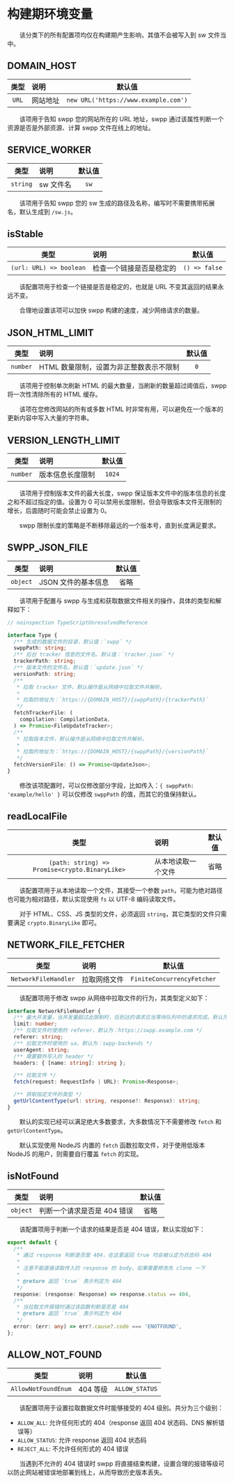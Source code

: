 # 构建期环境变量

&emsp;&emsp;该分类下的所有配置项均仅在构建期产生影响，其值不会被写入到 sw 文件当中。

## DOMAIN_HOST

| 类型  | 说明     |                默认值                |
| :---: | :------- | :----------------------------------: |
| `URL` | 网站地址 | `new URL('https://www.example.com')` |

&emsp;&emsp;该项用于告知 swpp 您的网站所在的 URL 地址，swpp 通过该属性判断一个资源是否是外部资源、计算 swpp 文件在线上的地址。

## SERVICE_WORKER

|   类型   | 说明      | 默认值 |
| :------: | :-------- | :----: |
| `string` | sw 文件名 |  `sw`  |

&emsp;&emsp;该项用于告知 swpp 您的 sw 生成的路径及名称，编写时不需要携带拓展名，默认生成到 `/sw.js`。

## isStable

|          类型           | 说明                     |    默认值     |
| :---------------------: | :----------------------- | :-----------: |
| `(url: URL) => boolean` | 检查一个链接是否是稳定的 | `() => false` |

&emsp;&emsp;该配置项用于检查一个链接是否是稳定的，也就是 URL 不变其返回的结果永远不变。

&emsp;&emsp;合理地设置该项可以加快 swpp 构建的速度，减少网络请求的数量。

## JSON_HTML_LIMIT

|   类型   | 说明                                    | 默认值 |
| :------: | :-------------------------------------- | :----: |
| `number` | HTML 数量限制，设置为非正整数表示不限制 |  `0`   |

&emsp;&emsp;该项用于控制单次刷新 HTML 的最大数量，当刷新的数量超过阈值后，swpp 将一次性清除所有的 HTML 缓存。

&emsp;&emsp;该项在您修改网站的所有或多数 HTML 时非常有用，可以避免在一个版本的更新内容中写入大量的字符串。

## VERSION_LENGTH_LIMIT

|   类型   | 说明             | 默认值 |
| :------: | :--------------- | :----: |
| `number` | 版本信息长度限制 | `1024` |

&emsp;&emsp;该项用于控制版本文件的最大长度，swpp 保证版本文件中的版本信息的长度之和不超过指定的值。设置为 0 可以禁用长度限制，但会导致版本文件无限制的增长，后面随时可能会禁止设置为 0。

&emsp;&emsp;swpp 限制长度的策略是不断移除最远的一个版本号，直到长度满足要求。

## SWPP_JSON_FILE

|   类型   | 说明                | 默认值 |
| :------: | :------------------ | :----: |
| `object` | JSON 文件的基本信息 |  省略  |

&emsp;&emsp;该项用于配置与 swpp 与生成和获取数据文件相关的操作，具体的类型和解释如下：

```typescript
// noinspection TypeScriptUnresolvedReference

interface Type {
  /** 生成的数据文件的目录，默认值：`swpp` */
  swppPath: string;
  /** 后台 tracker 信息的文件名，默认值：`tracker.json` */
  trackerPath: string;
  /** 版本文件的文件名，默认值：`update.json` */
  versionPath: string;
  /**
   * 拉取 tracker 文件，默认操作是从网络中拉取文件并解析。
   *
   * 拉取的地址为：`https://{DOMAIN_HOST}/{swppPath}/{trackerPath}`
   */
  fetchTrackerFile: (
    compilation: CompilationData,
  ) => Promise<FileUpdateTracker>;
  /**
   * 拉取版本文件，默认操作是从网络中拉取文件并解析。
   *
   * 拉取的地址为：`https://{DOMAIN_HOST}/{swppPath}/{versionPath}`
   */
  fetchVersionFile: () => Promise<UpdateJson>;
}
```

&emsp;&emsp;修改该项配置时，可以仅修改部分字段，比如传入：`{ swppPath: 'example/hello' }` 可以仅修改 `swppPath` 的值，而其它的值保持默认。

## readLocalFile

|                      类型                      | 说明               | 默认值 |
| :--------------------------------------------: | :----------------- | :----: |
| `(path: string) => Promise<crypto.BinaryLike>` | 从本地读取一个文件 |  省略  |

&emsp;&emsp;该配置项用于从本地读取一个文件，其接受一个参数 `path`，可能为绝对路径也可能为相对路径，默认实现使用 `fs` 以 UTF-8 编码读取文件。

&emsp;&emsp;对于 HTML、CSS、JS 类型的文件，必须返回 `string`，其它类型的文件只需要满足 `crypto.BinaryLike` 即可。

## NETWORK_FILE_FETCHER

|         类型         | 说明         |           默认值           |
| :------------------: | :----------- | :------------------------: |
| `NetworkFileHandler` | 拉取网络文件 | `FiniteConcurrencyFetcher` |

&emsp;&emsp;该配置项用于修改 swpp 从网络中拉取文件的行为，其类型定义如下：

```typescript
interface NetworkFileHandler {
  /** 最大并发量，当并发量超过此限制时，后到达的请求应当等待队列中的请求完成。默认为：100 */
  limit: number;
  /** 拉取文件时使用的 referer，默认为：https://swpp.example.com */
  referer: string;
  /** 拉取文件时使用的 ua，默认为：swpp-backends */
  userAgent: string;
  /** 需要额外写入的 header */
  headers: { [name: string]: string };

  /** 拉取文件 */
  fetch(request: RequestInfo | URL): Promise<Response>;

  /** 获取指定文件的类型 */
  getUrlContentType(url: string, response?: Response): string;
}
```

&emsp;&emsp;默认的实现已经可以满足绝大多数要求，大多数情况下不需要修改 `fetch` 和 `getUrlContentType`。

&emsp;&emsp;默认实现使用 NodeJS 内置的 `fetch` 函数拉取文件，对于使用低版本 NodeJS 的用户，则需要自行覆盖 `fetch` 的实现。

## isNotFound

|   类型   | 说明                        | 默认值 |
| :------: | :-------------------------- | :----: |
| `object` | 判断一个请求是否是 404 错误 |  省略  |

&emsp;&emsp;该配置项用于判断一个请求的结果是否是 404 错误，默认实现如下：

```typescript
export default {
  /**
   * 通过 response 判断是否是 404，在这里返回 true 均会被认定为状态码 404
   *
   * 注意不能直接读取传入的 response 的 body，如果需要修改先 clone 一下
   *
   * @return 返回 `true` 表示判定为 404
   */
  response: (response: Response) => response.status == 404,
  /**
   * 当拉取文件报错时通过该函数判断是否是 404
   * @return 返回 `true` 表示判定为 404
   */
  error: (err: any) => err?.cause?.code === 'ENOTFOUND',
};
```

## ALLOW_NOT_FOUND

|        类型         | 说明     |     默认值     |
| :-----------------: | :------- | :------------: |
| `AllowNotFoundEnum` | 404 等级 | `ALLOW_STATUS` |

&emsp;&emsp;该配置项用于设置拉取数据文件时能够接受的 404 级别。共分为三个级别：

- `ALLOW_ALL`: 允许任何形式的 404（response 返回 404 状态码、DNS 解析错误等）
- `ALLOW_STATUS`: 允许 response 返回 404 状态码
- `REJECT_ALL`: 不允许任何形式的 404 错误

&emsp;&emsp;当遇到不允许的 404 错误时 swpp 将直接结束构建，设置合理的报错等级可以防止网站被错误地部署到线上，从而导致历史版本丢失。
